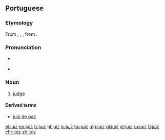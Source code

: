 ==Portuguese==

===Etymology===
From {{etyl|roa-ptg|pt}} {{term|juyz|lang=roa-ptg}}, {{term|juiz|lang=roa-ptg}}, {{term|joiz|lang=roa-ptg}}, from {{etyl|la|pt}} {{term/t|la|iūdex}}.

===Pronunciation===
* {{a|Portugal}} {{IPA|/ʒu.ˈiʃ/|lang=pt}}
* {{hyphenation|ju|iz}}

===Noun===
{{pt-noun|m|juízes|f=juíza}}

# [[judge]]

====Derived terms====
* [[juiz de paz]]

[[el:juiz]]
[[eo:juiz]]
[[fr:juiz]]
[[gl:juiz]]
[[is:juiz]]
[[hu:juiz]]
[[mg:juiz]]
[[pl:juiz]]
[[pt:juiz]]
[[ru:juiz]]
[[fi:juiz]]
[[chr:juiz]]
[[zh:juiz]]